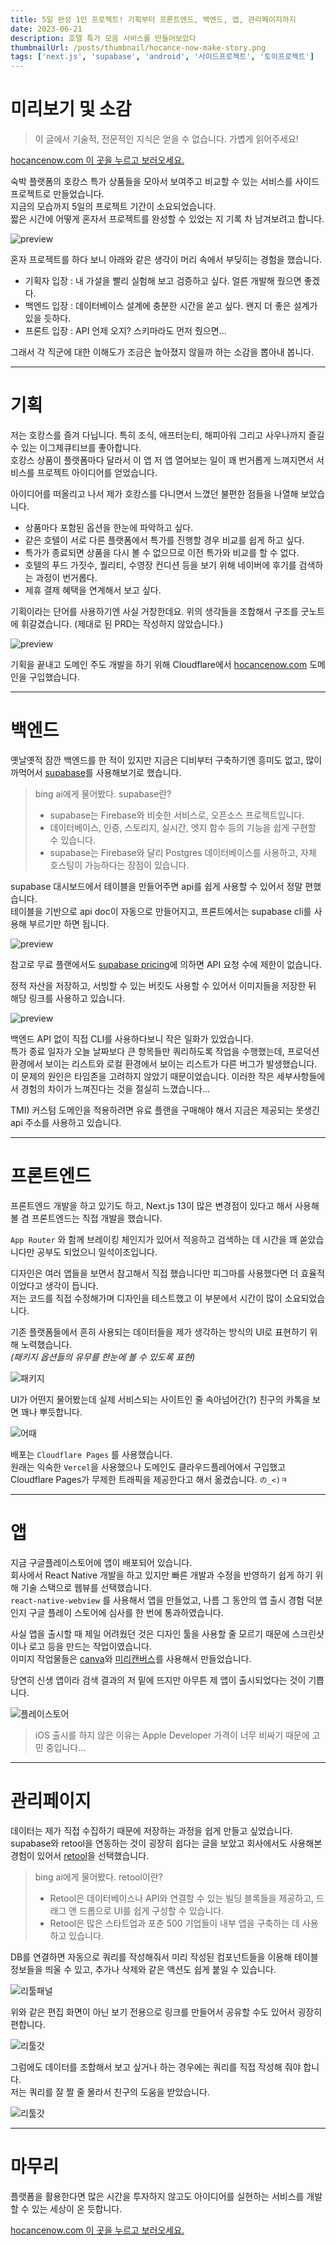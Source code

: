 ```yaml
---
title: 5일 완성 1인 프로젝트! 기획부터 프론트엔드, 백엔드, 앱, 관리페이지까지
date: 2023-06-21
description: 호텔 특가 모음 서비스를 만들어보았다
thumbnailUrl: /posts/thumbnail/hocance-now-make-story.png
tags: ['next.js', 'supabase', 'android', '사이드프로젝트', '토이프로젝트']
---
```


# 미리보기 및 소감

> 이 글에서 기술적, 전문적인 지식은 얻을 수 없습니다. 가볍게 읽어주세요!

[hocancenow.com 이 곳을 누르고 보러오세요.](https://hocancenow.com)

숙박 플랫폼의 호캉스 특가 상품들을 모아서 보여주고 비교할 수 있는 서비스를 사이드프로젝트로 만들었습니다.  
지금의 모습까지 5일의 프로젝트 기간이 소요되었습니다.  
짧은 시간에 어떻게 혼자서 프로젝트를 완성할 수 있었는 지 기록 차 남겨보려고 합니다.

![preview](/posts/hocance-now-make-story/preview.png)

혼자 프로젝트를 하다 보니 아래와 같은 생각이 머리 속에서 부딪히는 경험을 했습니다.

- 기획자 입장 : 내 가설을 빨리 실험해 보고 검증하고 싶다. 얼른 개발해 줬으면 좋겠다.
- 백엔드 입장 : 데이터베이스 설계에 충분한 시간을 쏟고 싶다. 왠지 더 좋은 설계가 있을 듯하다.
- 프론트 입장 : API 언제 오지? 스키마라도 먼저 줬으면...

그래서 각 직군에 대한 이해도가 조금은 높아졌지 않을까 하는 소감을 뽑아내 봅니다.

---

# 기획

저는 호캉스를 즐겨 다닙니다. 특히 조식, 애프터눈티, 해피아워 그리고 사우나까지 즐길 수 있는 이그제큐티브를 좋아합니다.  
호캉스 상품이 플랫폼마다 달라서 이 앱 저 앱 열어보는 일이 꽤 번거롭게 느껴지면서 서비스를 프로젝트 아이디어를 얻었습니다.

아이디어를 떠올리고 나서 제가 호캉스를 다니면서 느꼈던 불편한 점들을 나열해 보았습니다.

- 상품마다 포함된 옵션을 한눈에 파악하고 싶다.
- 같은 호텔이 서로 다른 플랫폼에서 특가를 진행할 경우 비교를 쉽게 하고 싶다.
- 특가가 종료되면 상품을 다시 볼 수 없으므로 이전 특가와 비교를 할 수 없다.
- 호텔의 푸드 가짓수, 퀄리티, 수영장 컨디션 등을 보기 위해 네이버에 후기를 검색하는 과정이 번거롭다.
- 제휴 결제 혜택을 연계해서 보고 싶다.

기획이라는 단어를 사용하기엔 사실 거창한데요. 위의 생각들을 조합해서 구조를 굿노트에 휘갈겼습니다. (제대로 된 PRD는 작성하지 않았습니다.)

![preview](/posts/hocance-now-make-story/prd.jpg)

기획을 끝내고 도메인 주도 개발을 하기 위해 Cloudflare에서 [hocancenow.com](https://hocancenow.com) 도메인을 구입했습니다.

---

# 백엔드

옛날옛적 잠깐 백엔드를 한 적이 있지만 지금은 디비부터 구축하기엔 흥미도 없고, 많이 까먹어서 [supabase](https://supabase.com/)를 사용해보기로 했습니다.

> bing ai에게 물어봤다. supabase란?
> - supabase는 Firebase와 비슷한 서비스로, 오픈소스 프로젝트입니다.
> - 데이터베이스, 인증, 스토리지, 실시간, 엣지 함수 등의 기능을 쉽게 구현할 수 있습니다.
> - supabase는 Firebase와 달리 Postgres 데이터베이스를 사용하고, 자체 호스팅이 가능하다는 장점이 있습니다.

supabase 대시보드에서 테이블을 만들어주면 api를 쉽게 사용할 수 있어서 정말 편했습니다.  
테이블을 기반으로 api doc이 자동으로 만들어지고, 프론트에서는 supabase cli를 사용해 부르기만 하면 됩니다.

![preview](/posts/hocance-now-make-story/supabase.png)

참고로 무료 플랜에서도 [supabase pricing](https://supabase.com/pricing)에 의하면 API 요청 수에 제한이 없습니다.

정적 자산을 저장하고, 서빙할 수 있는 버킷도 사용할 수 있어서 이미지들을 저장한 뒤 해당 링크를 사용하고 있습니다.

![preview](/posts/hocance-now-make-story/bucket.png)

백엔드 API 없이 직접 CLI를 사용하다보니 작은 일화가 있었습니다.  
특가 종료 일자가 오늘 날짜보다 큰 항목들만 쿼리하도록 작업을 수행했는데, 프로덕션 환경에서 보이는 리스트와 로컬 환경에서 보이는 리스트가 다른 버그가 발생했습니다.  
이 문제의 원인은 타임존을 고려하지 않았기 때문이었습니다. 이러한 작은 세부사항들에서 경험의 차이가 느껴진다는 것을 절실히 느꼈습니다...

TMI\) 커스텀 도메인을 적용하려면 유료 플랜을 구매해야 해서 지금은 제공되는 못생긴 api 주소를 사용하고 있습니다.

---

# 프론트엔드

프론트엔드 개발을 하고 있기도 하고, Next.js 13이 많은 변경점이 있다고 해서 사용해 볼 겸 프론트엔드는 직접 개발을 했습니다.

`App Router` 와 함께 브레이킹 체인지가 있어서 적응하고 검색하는 데 시간을 꽤 쏟았습니다만 공부도 되었으니 일석이조입니다.

디자인은 여러 앱들을 보면서 참고해서 직접 했습니다만 피그마를 사용했다면 더 효율적이었다고 생각이 듭니다.  
저는 코드를 직접 수정해가며 디자인을 테스트했고 이 부분에서 시간이 많이 소요되었습니다.

기존 플랫폼들에서 흔히 사용되는 데이터들을 제가 생각하는 방식의 UI로 표현하기 위해 노력했습니다.  
_(패키지 옵션들의 유무를 한눈에 볼 수 있도록 표현)_

![패키지](/posts/hocance-now-make-story/package.png)

UI가 어떤지 물어봤는데 실제 서비스되는 사이트인 줄 속아넘어간(?) 친구의 카톡을 보면 꽤나 뿌듯합니다.

![어때](/posts/hocance-now-make-story/addae.jpeg)

배포는 `Cloudflare Pages` 를 사용했습니다.  
원래는 익숙한 `Vercel`을 사용했으나 도메인도 클라우드플레어에서 구입했고  
Cloudflare Pages가 무제한 트래픽을 제공한다고 해서 옮겼습니다. `の_<)ㅋ`

---

# 앱

지금 구글플레이스토어에 앱이 배포되어 있습니다.  
회사에서 React Native 개발을 하고 있지만 빠른 개발과 수정을 반영하기 쉽게 하기 위해 기술 스택으로 웹뷰를 선택했습니다.  
`react-native-webview` 를 사용해서 앱을 만들었고, 나름 그 동안의 앱 출시 경험 덕분인지 구글 플레이 스토어에 심사를 한 번에 통과하였습니다.

사실 앱을 출시할 때 제일 어려웠던 것은 디자인 툴을 사용할 줄 모르기 때문에 스크린샷이나 로고 등을 만드는 작업이였습니다.  
이미지 작업물들은 [canva](https://www.canva.com/)와 [미리캔버스](https://www.miricanvas.com/ko)를 사용해서 만들었습니다.

당연히 신생 앱이라 검색 결과의 저 밑에 뜨지만 아무튼 제 앱이 출시되었다는 것이 기쁩니다.

![플레이스토어](/posts/hocance-now-make-story/googleplay.jpeg)

> iOS 출시를 하지 않은 이유는 Apple Developer 가격이 너무 비싸기 때문에 고민 중입니다...

---

# 관리페이지

데이터는 제가 직접 수집하기 때문에 저장하는 과정을 쉽게 만들고 싶었습니다.  
supabase와 retool을 연동하는 것이 굉장히 쉽다는 글을 보았고 회사에서도 사용해본 경험이 있어서 [retool](https://retool.com/)을 선택했습니다.

> bing ai에게 물어봤다. retool이란?
> - Retool은 데이터베이스나 API와 연결할 수 있는 빌딩 블록들을 제공하고, 드래그 앤 드롭으로 UI를 쉽게 구성할 수 있습니다.
> - Retool은 많은 스타트업과 포춘 500 기업들이 내부 앱을 구축하는 데 사용하고 있습니다.

DB를 연결하면 자동으로 쿼리를 작성해줘서 미리 작성된 컴포넌트들을 이용해 테이블 정보들을 띄울 수 있고, 추가나 삭제와 같은 액션도 쉽게 붙일 수 있습니다.

![리툴패널](/posts/hocance-now-make-story/retool-panel.png)

위와 같은 편집 화면이 아닌 보기 전용으로 링크를 만들어서 공유할 수도 있어서 굉장히 편합니다.

![리툴갓](/posts/hocance-now-make-story/retool-god.jpeg)

그럼에도 데이터를 조합해서 보고 싶거나 하는 경우에는 쿼리를 직접 작성해 줘야 합니다.  
저는 쿼리를 잘 짤 줄 몰라서 친구의 도움을 받았습니다.

![리툴갓](/posts/hocance-now-make-story/query.png)

---

# 마무리

플랫폼을 활용한다면 많은 시간을 투자하지 않고도 아이디어를 실현하는 서비스를 개발할 수 있는 세상이 온 듯합니다.

[hocancenow.com 이 곳을 누르고 보러오세요.](https://hocancenow.com)
